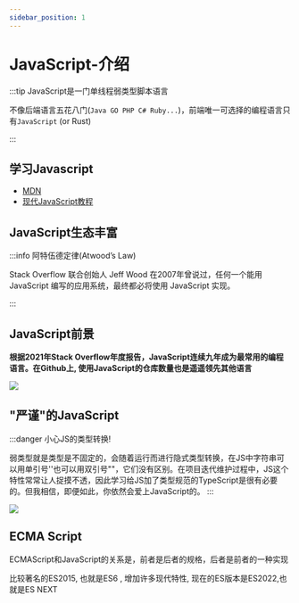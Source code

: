 ```yaml
---
sidebar_position: 1
---
```


# JavaScript-介绍

:::tip JavaScript是一门单线程弱类型脚本语言

不像后端语言五花八门(`Java GO PHP C# Ruby...`)，前端唯一可选择的编程语言只有`JavaScript` (or Rust)

:::


## 学习Javascript
- [MDN](https://developer.mozilla.org/)
- [现代JavaScript教程](https://javascript.info/)

## JavaScript生态丰富

:::info 阿特伍德定律(Atwood’s Law)

Stack Overflow 联合创始人 Jeff Wood 在2007年曾说过，任何一个能用 JavaScript 编写的应用系统，最终都必将使用 JavaScript 实现。

:::

## JavaScript前景

**根据2021年Stack Overflow年度报告，JavaScript连续九年成为最常用的编程语言。在Github上, 使用JavaScript的仓库数量也是遥遥领先其他语言**

![](../.././static/img/note/language.jpg)


## "严谨"的JavaScript

:::danger 小心JS的类型转换!

弱类型就是类型是不固定的，会随着运行而进行隐式类型转换，在JS中字符串可以用单引号''也可以用双引号""，它们没有区别。在项目迭代维护过程中，JS这个特性常常让人捉摸不透，因此学习给JS加了类型规范的TypeScript是很有必要的。但我相信，即便如此，你依然会爱上JavaScript的。
:::

![](../.././static/img/note/javascript1.jpg)


## ECMA Script

ECMAScript和JavaScript的关系是，前者是后者的规格，后者是前者的一种实现

比较著名的ES2015, 也就是ES6 , 增加许多现代特性, 现在的ES版本是ES2022,也就是ES NEXT